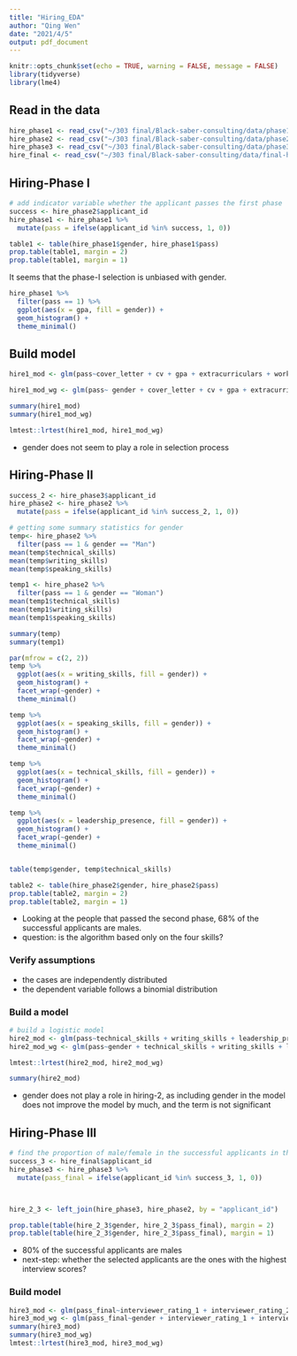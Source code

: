 ```yaml
---
title: "Hiring_EDA"
author: "Qing Wen"
date: "2021/4/5"
output: pdf_document
---
```


```r
knitr::opts_chunk$set(echo = TRUE, warning = FALSE, message = FALSE)
library(tidyverse)
library(lme4)
```

## Read in the data
```r
hire_phase1 <- read_csv("~/303 final/Black-saber-consulting/data/phase1-new-grad-applicants-2020.csv")
hire_phase2 <- read_csv("~/303 final/Black-saber-consulting/data/phase2-new-grad-applicants-2020.csv")
hire_phase3 <- read_csv("~/303 final/Black-saber-consulting/data/phase3-new-grad-applicants-2020.csv")
hire_final <- read_csv("~/303 final/Black-saber-consulting/data/final-hires-newgrad_2020.csv")
```



## Hiring-Phase I

```r
# add indicator variable whether the applicant passes the first phase
success <- hire_phase2$applicant_id
hire_phase1 <- hire_phase1 %>% 
  mutate(pass = ifelse(applicant_id %in% success, 1, 0))

table1 <- table(hire_phase1$gender, hire_phase1$pass)
prop.table(table1, margin = 2)
prop.table(table1, margin = 1)
```

It seems that the phase-I selection is unbiased with gender. 

```r
hire_phase1 %>% 
  filter(pass == 1) %>% 
  ggplot(aes(x = gpa, fill = gender)) +
  geom_histogram() +
  theme_minimal()
```

## Build model

```r
hire1_mod <- glm(pass~cover_letter + cv + gpa + extracurriculars + work_experience, family = binomial(), data = hire_phase1)

hire1_mod_wg <- glm(pass~ gender + cover_letter + cv + gpa + extracurriculars + work_experience, family = binomial(), data = hire_phase1)

summary(hire1_mod)
summary(hire1_mod_wg)

lmtest::lrtest(hire1_mod, hire1_mod_wg)
```
- gender does not seem to play a role in selection process

## Hiring-Phase II

```r
success_2 <- hire_phase3$applicant_id
hire_phase2 <- hire_phase2 %>% 
  mutate(pass = ifelse(applicant_id %in% success_2, 1, 0))

# getting some summary statistics for gender
temp<- hire_phase2 %>% 
  filter(pass == 1 & gender == "Man") 
mean(temp$technical_skills)
mean(temp$writing_skills)
mean(temp$speaking_skills)

temp1 <- hire_phase2 %>%
  filter(pass == 1 & gender == "Woman")
mean(temp1$technical_skills)
mean(temp1$writing_skills)
mean(temp1$speaking_skills)

summary(temp)
summary(temp1)
```

```r
par(mfrow = c(2, 2))
temp %>% 
  ggplot(aes(x = writing_skills, fill = gender)) +
  geom_histogram() +
  facet_wrap(~gender) +
  theme_minimal()

temp %>% 
  ggplot(aes(x = speaking_skills, fill = gender)) +
  geom_histogram() +
  facet_wrap(~gender) +
  theme_minimal()

temp %>% 
  ggplot(aes(x = technical_skills, fill = gender)) +
  geom_histogram() +
  facet_wrap(~gender) +
  theme_minimal()

temp %>% 
  ggplot(aes(x = leadership_presence, fill = gender)) +
  geom_histogram() +
  facet_wrap(~gender) +
  theme_minimal()


table(temp$gender, temp$technical_skills)

table2 <- table(hire_phase2$gender, hire_phase2$pass)
prop.table(table2, margin = 2)
prop.table(table2, margin = 1)
```

- Looking at the people that passed the second phase, 68% of the successful applicants are males.
- question: is the algorithm based only on the four skills?

### Verify assumptions

- the cases are independently distributed
- the dependent variable follows a binomial distribution


### Build a model

```r
# build a logistic model
hire2_mod <- glm(pass~technical_skills + writing_skills + leadership_presence + speaking_skills, family = binomial(), data = hire_phase2)
hire2_mod_wg <- glm(pass~gender + technical_skills + writing_skills + leadership_presence + speaking_skills, family = binomial(), data = hire_phase2)

lmtest::lrtest(hire2_mod, hire2_mod_wg)

summary(hire2_mod)
```

- gender does not play a role in hiring-2, as including gender in the model does not improve the model by much, and the term is not significant

## Hiring-Phase III

```r
# find the proportion of male/female in the successful applicants in the final phase
success_3 <- hire_final$applicant_id
hire_phase3 <- hire_phase3 %>% 
  mutate(pass_final = ifelse(applicant_id %in% success_3, 1, 0))



hire_2_3 <- left_join(hire_phase3, hire_phase2, by = "applicant_id") 

prop.table(table(hire_2_3$gender, hire_2_3$pass_final), margin = 2)
prop.table(table(hire_2_3$gender, hire_2_3$pass_final), margin = 1)
```

- 80% of the successful applicants are males
- next-step: whether the selected applicants are the ones with the highest interview scores?

### Build model
```r
hire3_mod <- glm(pass_final~interviewer_rating_1 + interviewer_rating_2, family = binomial(), data = hire_phase3)
hire3_mod_wg <- glm(pass_final~gender + interviewer_rating_1 + interviewer_rating_2, family = binomial(), data = hire_2_3)
summary(hire3_mod)
summary(hire3_mod_wg)
lmtest::lrtest(hire3_mod, hire3_mod_wg)
```

